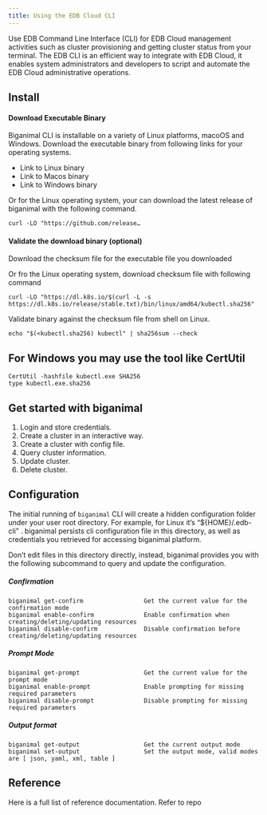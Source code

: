 ```yaml
---
title: Using the EDB Cloud CLI
---
```



Use EDB Command Line Interface (CLI) for EDB Cloud management activities such as cluster provisioning and getting cluster status from your terminal. The EDB CLI is an efficient way to integrate with EDB Cloud, it enables system administrators and developers to script and automate the EDB Cloud administrative operations.


## Install


#### Download Executable Binary

Biganimal CLI is installable on a variety of Linux platforms, macoOS and Windows. Download the executable binary from following links for your operating systems.



* Link to Linux binary
* Link to Macos binary
* Link to Windows binary

Or for the Linux operating system, your can download the latest release of biganimal with the following command.


```
curl -LO "https://github.com/release…
```



#### Validate the download binary (optional)

Download the checksum file for the executable file you downloaded

Or fro the Linux operating system, download checksum file with following command


```
curl -LO "https://dl.k8s.io/$(curl -L -s https://dl.k8s.io/release/stable.txt)/bin/linux/amd64/kubectl.sha256"
```


Validate binary against the checksum file from shell on Linux.


```
echo "$(<kubectl.sha256) kubectl" | sha256sum --check
```



## For Windows you may use the tool like CertUtil


```
CertUtil -hashfile kubectl.exe SHA256
type kubectl.exe.sha256
```



## Get started with biganimal



1. Login and store credentials.
2. Create a cluster in an interactive way.
3. Create a cluster with config file.
4. Query cluster information.
5. Update cluster.
6. Delete cluster.


## Configuration

The initial running of `biganimal` CLI will create a hidden configuration folder under your user root directory. For example, for Linux it’s “${HOME}/.edb-cli” . biganimal persists cli configuration file in this directory, as well as credentials you retrieved for accessing biganimal platform.

Don’t edit files in this directory directly, instead, biganimal provides you with the following subcommand to query and update the configuration.


##### Confirmation


```
biganimal get-confirm                 Get the current value for the confirmation mode
biganimal enable-confirm              Enable confirmation when creating/deleting/updating resources
biganimal disable-confirm             Disable confirmation before creating/deleting/updating resources
```



##### Prompt Mode


```
biganimal get-prompt                  Get the current value for the prompt mode
biganimal enable-prompt               Enable prompting for missing required parameters
biganimal disable-prompt              Disable prompting for missing required parameters
```



##### Output format


```
biganimal get-output                  Get the current output mode
biganimal set-output                  Set the output mode, valid modes are [ json, yaml, xml, table ]
```



## Reference

Here is a full list of reference documentation. Refer to repo

